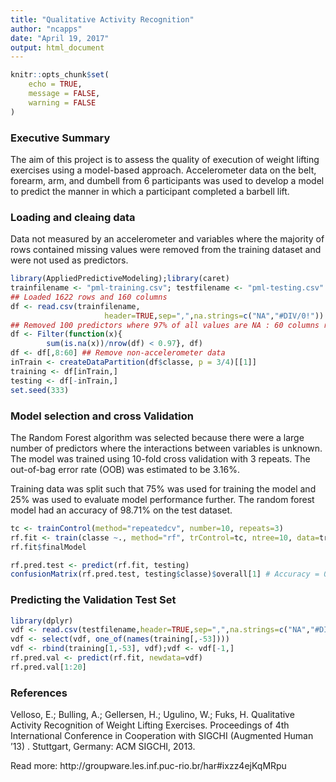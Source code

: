```yaml
---
title: "Qualitative Activity Recognition"
author: "ncapps"
date: "April 19, 2017"
output: html_document
---
```


```r
knitr::opts_chunk$set(
	echo = TRUE,
	message = FALSE,
	warning = FALSE
)
```

### Executive Summary
The aim of this project is to assess the quality of execution of weight lifting exercises using a model-based approach. Accelerometer data on the belt, forearm, arm, and dumbell from 6 participants was used to develop a model to predict the manner in which a participant completed a barbell lift.

### Loading and cleaing data
Data not measured by an accelerometer and variables where the majority of rows contained missing values were removed from the training dataset and were not used as predictors.
```r
library(AppliedPredictiveModeling);library(caret)
trainfilename <- "pml-training.csv"; testfilename <- "pml-testing.csv"
## Loaded 1622 rows and 160 columns
df <- read.csv(trainfilename,
                     header=TRUE,sep=",",na.strings=c("NA","#DIV/0!"))
## Removed 100 predictors where 97% of all values are NA : 60 columns remaining
df <- Filter(function(x){
        sum(is.na(x))/nrow(df) < 0.97}, df)
df <- df[,8:60] ## Remove non-accelerometer data
inTrain <- createDataPartition(df$classe, p = 3/4)[[1]]
training <- df[inTrain,]
testing <- df[-inTrain,]
set.seed(333)
```

### Model selection and cross Validation
The Random Forest algorithm was selected because there were a large number of predictors where the interactions between variables is unknown. The model was trained using 10-fold cross validation with 3 repeats. The out-of-bag error rate (OOB) was estimated to be 3.16%.

Training data was split such that 75% was used for training the model and 25% was used to evaluate model performance further. The random forest model had an accuracy of 98.71% on the test dataset.

```r
tc <- trainControl(method="repeatedcv", number=10, repeats=3)
rf.fit <- train(classe ~., method="rf", trControl=tc, ntree=10, data=training)
rf.fit$finalModel

rf.pred.test <- predict(rf.fit, testing)
confusionMatrix(rf.pred.test, testing$classe)$overall[1] # Accuracy = 0.9871533
```

### Predicting the Validation Test Set
```r
library(dplyr)
vdf <- read.csv(testfilename,header=TRUE,sep=",",na.strings=c("NA","#DIV/0!"))
vdf <- select(vdf, one_of(names(training[,-53])))
vdf <- rbind(training[1,-53], vdf);vdf <- vdf[-1,]
rf.pred.val <- predict(rf.fit, newdata=vdf)
rf.pred.val[1:20]
```

### References
Velloso, E.; Bulling, A.; Gellersen, H.; Ugulino, W.; Fuks, H. Qualitative Activity Recognition of Weight Lifting Exercises. Proceedings of 4th International Conference in Cooperation with SIGCHI (Augmented Human '13) . Stuttgart, Germany: ACM SIGCHI, 2013.

Read more: http://groupware.les.inf.puc-rio.br/har#ixzz4ejKqMRpu
